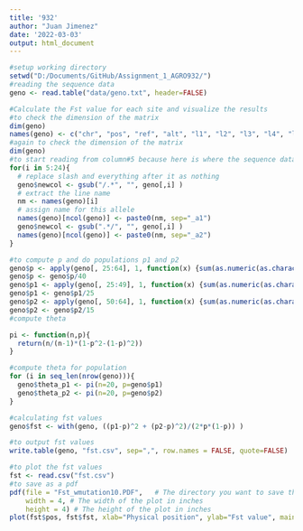 ```yaml
---
title: '932'
author: "Juan Jimenez"
date: '2022-03-03'
output: html_document
---
```


```r
#setup working directory
setwd("D:/Documents/GitHub/Assignment_1_AGRO932/")
#reading the sequence data
geno <- read.table("data/geno.txt", header=FALSE)

```

```r
#Calculate the Fst value for each site and visualize the results
#to check the dimension of the matrix
dim(geno)
names(geno) <- c("chr", "pos", "ref", "alt", "l1", "l2", "l3", "l4", "l5", "l6", "l7", "l8", "l9", "l10", "l11", "l12", "l13", "l14", "l15", "l16", "l17", "l18", "l19", "l20")
#again to check the dimension of the matrix
dim(geno)
#to start reading from column#5 because here is where the sequence data of the population start
for(i in 5:24){
  # replace slash and everything after it as nothing
  geno$newcol <- gsub("/.*", "", geno[,i] )
  # extract the line name
  nm <- names(geno)[i]
  # assign name for this allele
  names(geno)[ncol(geno)] <- paste0(nm, sep="_a1")
  geno$newcol <- gsub(".*/", "", geno[,i] )
  names(geno)[ncol(geno)] <- paste0(nm, sep="_a2")
}

```

```r
#to compute p and do populations p1 and p2
geno$p <- apply(geno[, 25:64], 1, function(x) {sum(as.numeric(as.character(x)))})
geno$p <- geno$p/40
geno$p1 <- apply(geno[, 25:49], 1, function(x) {sum(as.numeric(as.character(x)))})
geno$p1 <- geno$p1/25
geno$p2 <- apply(geno[, 50:64], 1, function(x) {sum(as.numeric(as.character(x)))})
geno$p2 <- geno$p2/15
#compute theta

pi <- function(n,p){
  return(n/(n-1)*(1-p^2-(1-p)^2))
}

#compute theta for population
for (i in seq_len(nrow(geno))){
  geno$theta_p1 <- pi(n=20, p=geno$p1)
  geno$theta_p2 <- pi(n=20, p=geno$p2)
}

#calculating fst values
geno$fst <- with(geno, ((p1-p)^2 + (p2-p)^2)/(2*p*(1-p)) )

#to output fst values
write.table(geno, "fst.csv", sep=",", row.names = FALSE, quote=FALSE)
```

```r
#to plot the fst values
fst <- read.csv("fst.csv")
#to save as a pdf
pdf(file = "Fst_wmutation10.PDF",   # The directory you want to save the file in
    width = 4, # The width of the plot in inches
    height = 4) # The height of the plot in inches
plot(fst$pos, fst$fst, xlab="Physical position", ylab="Fst value", main="")

```
